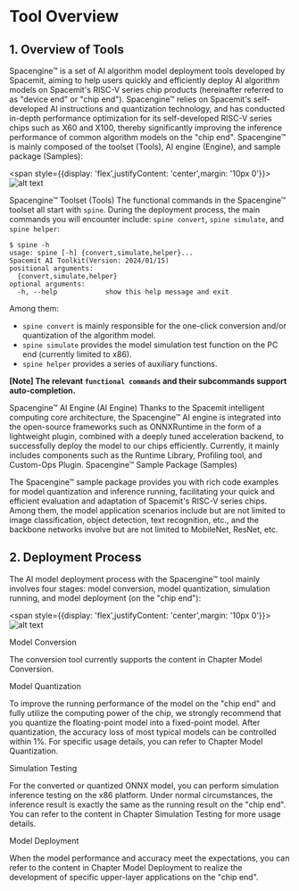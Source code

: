 # Tool Overview
## 1. Overview of Tools
Spacengine™ is a set of AI algorithm model deployment tools developed by Spacemit, aiming to help users quickly and efficiently deploy AI algorithm models on Spacemit's RISC-V series chip products (hereinafter referred to as "device end" or "chip end"). Spacengine™ relies on Spacemit's self-developed AI instructions and quantization technology, and has conducted in-depth performance optimization for its self-developed RISC-V series chips such as X60 and X100, thereby significantly improving the inference performance of common algorithm models on the "chip end".
Spacengine™ is mainly composed of the toolset (Tools), AI engine (Engine), and sample package (Samples):

<span style={{display: 'flex',justifyContent: 'center',margin: '10px 0'}}>![alt text](image-1.png)</span>

Spacengine™ Toolset (Tools)
The functional commands in the Spacengine™ toolset all start with `spine`. During the deployment process, the main commands you will encounter include: `spine convert`, `spine simulate`, and `spine helper`:
```
$ spine -h
usage: spine [-h] {convert,simulate,helper}...
Spacemit AI Toolkit(Version: 2024/01/15)
positional arguments:
  {convert,simulate,helper}
optional arguments:
  -h, --help            show this help message and exit
```
Among them:
- `spine convert` is mainly responsible for the one-click conversion and/or quantization of the algorithm model.
- `spine simulate` provides the model simulation test function on the PC end (currently limited to x86).
- `spine helper` provides a series of auxiliary functions.

**[Note] The relevant `functional commands` and their subcommands support auto-completion.**

Spacengine™ AI Engine (AI Engine)
Thanks to the Spacemit intelligent computing core architecture, the Spacengine™ AI engine is integrated into the open-source frameworks such as ONNXRuntime in the form of a lightweight plugin, combined with a deeply tuned acceleration backend, to successfully deploy the model to our chips efficiently. Currently, it mainly includes components such as the Runtime Library, Profiling tool, and Custom-Ops Plugin.
Spacengine™ Sample Package (Samples)

The Spacengine™ sample package provides you with rich code examples for model quantization and inference running, facilitating your quick and efficient evaluation and adaptation of Spacemit's RISC-V series chips. Among them, the model application scenarios include but are not limited to image classification, object detection, text recognition, etc., and the backbone networks involve but are not limited to MobileNet, ResNet, etc.
## 2. Deployment Process
The AI model deployment process with the Spacengine™ tool mainly involves four stages: model conversion, model quantization, simulation running, and model deployment (on the "chip end"):

<span style={{display: 'flex',justifyContent: 'center',margin: '10px 0'}}>![alt text](image-2.png)</span>

Model Conversion

The conversion tool currently supports the content in Chapter  Model Conversion.

Model Quantization

To improve the running performance of the model on the "chip end" and fully utilize the computing power of the chip, we strongly recommend that you quantize the floating-point model into a fixed-point model. After quantization, the accuracy loss of most typical models can be controlled within 1%. For specific usage details, you can refer to Chapter  Model Quantization.

Simulation Testing

For the converted or quantized ONNX model, you can perform simulation inference testing on the x86 platform. Under normal circumstances, the inference result is exactly the same as the running result on the "chip end". You can refer to the content in Chapter Simulation Testing for more usage details.

Model Deployment

When the model performance and accuracy meet the expectations, you can refer to the content in Chapter  Model Deployment to realize the development of specific upper-layer applications on the "chip end".